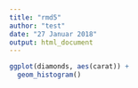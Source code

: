 ---
title: "rmd5"
author: "test"
date: "27 Januar 2018"
output: html_document
---

```{r setup, include=FALSE}

ggplot(diamonds, aes(carat)) +
  geom_histogram()

```
